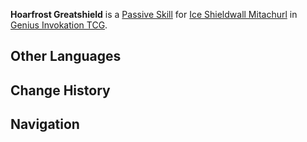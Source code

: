 {{Genius Invokation TCG Skill Infobox
|title      = Hoarfrost Greatshield
|image      = Hoarfrost Greatshield Character Card Skill.png
|type       = Passive Skill
|character  = Ice Shieldwall Mitachurl
|element    = 
|matching   = 
|unaligned  = 
|energy     = 
|effect     = (Passive) When the battle begins, this character gains '''Hoarfrost Greatshield'''.<br /><br />'''Hoarfrost Greatshield'''<br />The character to which this is attached takes -2 DMG.<br />This status will provide 2 instances of {{Color|Cryo Application}} (Can be depleted using Elemental Reactions): Once the instances are depleted, this status will be removed.
|order      = 4
}}
'''Hoarfrost Greatshield''' is a [[Character Card Passive Skill|Passive Skill]] for [[Ice Shieldwall Mitachurl (Character Card)|Ice Shieldwall Mitachurl]] in [[Genius Invokation TCG]].

==Other Languages==
{{Other Languages
|en      = Hoarfrost Greatshield
|zhs     = 寒冰大盾
|zhs_rm  = Hánbīng Dàdùn
|zht     = 寒冰大盾
|zht_rm  = Hánbīng Dàdùn
|zh_tl   = 
|ja      = 寒氷大盾
|ja_rm   = Kanhyou Daijun{{Assumed}}
|ja_tl   = 
|ko      = 얼음 방패
|ko_rm   = Eoreum Bangpae
|ko_tl   = Ice Shield
|es      = Gran escudo de escarcha
|es_tl   = Great Frost Shield
|fr      = Grand bouclier de givre
|fr_tl   = Great Frost Shield
|ru      = Ледяной щит
|ru_tl   = Ice Shield
|th      = Hoarfrost Greatshield
|vi      = Khiên Hàn Băng
|vi_tl   = 
|de      = Schild des Eises
|de_tl   = Shield of Ice
|id      = Hoarfrost Greatshield
|pt      = Escudo Gélido
|pt_tl   = 
|tr      = Buzul Büyük Kalkan
|tr_tl   = 
|it      = Granscudo glaciale
|it_tl   = Glacial Greadshield
}}

==Change History==
{{Change History|3.3}}

==Navigation==
{{Genius Invokation TCG Skill Navbox|Ice Shieldwall Mitachurl}}